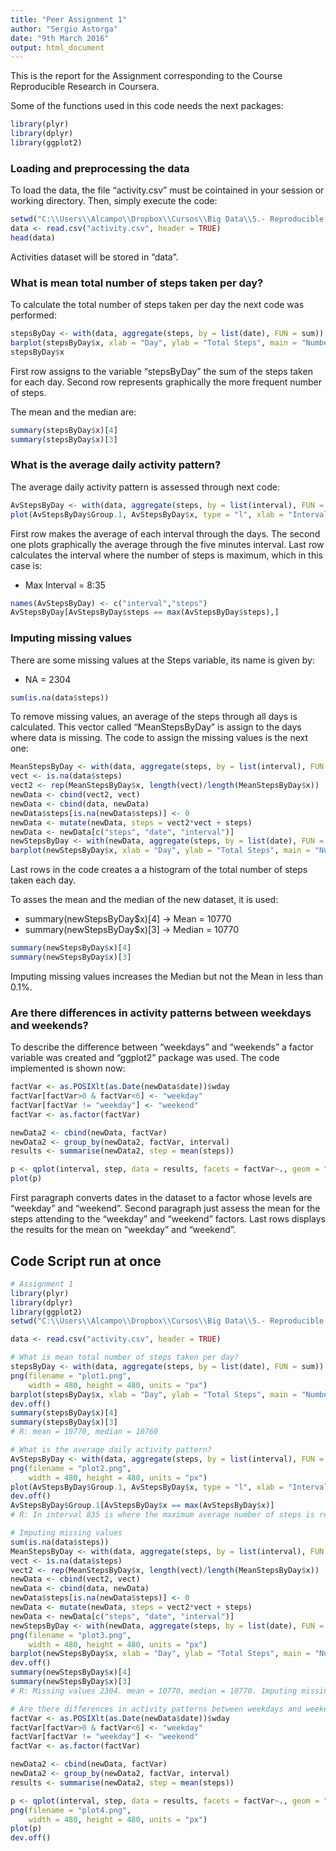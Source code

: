 ---
title: "Peer Assignment 1"
author: "Sergio Astorga"
date: "9th March 2016"
output: html_document
---

This is the report for the Assignment corresponding to the Course Reproducible Research in Coursera.

Some of the functions used in this code needs the next packages:

```{r, echo=TRUE}
library(plyr)
library(dplyr)
library(ggplot2)
```

### Loading and preprocessing the data
To load the data, the file "activity.csv" must be cointained in your session or working directory.
Then, simply execute the code:

```{r, echo=TRUE}
setwd("C:\\Users\\Alcampo\\Dropbox\\Cursos\\Big Data\\5.- Reproducible Research\\Assignment 1\\Report")
data <- read.csv("activity.csv", header = TRUE)
head(data)
```

Activities dataset will be stored in "data".


### What is mean total number of steps taken per day?
To calculate the total number of steps taken per day the next code was performed:

```{r, echo=TRUE}
stepsByDay <- with(data, aggregate(steps, by = list(date), FUN = sum))
barplot(stepsByDay$x, xlab = "Day", ylab = "Total Steps", main = "Number of steps taken each day")
stepsByDay$x
```

First row assigns to the variable "stepsByDay" the sum of the steps taken for each day.
Second row represents graphically the more frequent number of steps.

The mean and the median are: 

```{r, echo=TRUE}
summary(stepsByDay$x)[4]
summary(stepsByDay$x)[3]
```

### What is the average daily activity pattern?
The average daily activity pattern is assessed through next code:

```{r, echo=TRUE}
AvStepsByDay <- with(data, aggregate(steps, by = list(interval), FUN = mean, na.rm = TRUE))
plot(AvStepsByDay$Group.1, AvStepsByDay$x, type = "l", xlab = "Interval", ylab = "Average Steps", main = "Average steps pattern")
```

First row makes the average of each interval through the days.
The second one plots graphically the average through the five minutes interval.
Last row calculates the interval where the number of steps is maximum, which in this case is:

- Max Interval = 8:35

```{r, echo=TRUE}
names(AvStepsByDay) <- c("interval","steps")
AvStepsByDay[AvStepsByDay$steps == max(AvStepsByDay$steps),]
```


### Imputing missing values
There are some missing values at the Steps variable, its name is given by:

* NA = 2304

```{r, echo=TRUE}
sum(is.na(data$steps))

```

To remove missing values, an average of the steps through all days is calculated.
This vector called "MeanStepsByDay" is assign to the days where data is missing.
The code to assign the missing values is the next one:

```{r, echo=TRUE}
MeanStepsByDay <- with(data, aggregate(steps, by = list(interval), FUN = mean, na.rm = TRUE))
vect <- is.na(data$steps)
vect2 <- rep(MeanStepsByDay$x, length(vect)/length(MeanStepsByDay$x))
newData <- cbind(vect2, vect)
newData <- cbind(data, newData)
newData$steps[is.na(newData$steps)] <- 0
newData <- mutate(newData, steps = vect2*vect + steps)
newData <- newData[c("steps", "date", "interval")]
newStepsByDay <- with(newData, aggregate(steps, by = list(date), FUN = sum))
barplot(newStepsByDay$x, xlab = "Day", ylab = "Total Steps", main = "Number of steps taken each day")

```

Last rows in the code creates a a histogram of the total number of steps taken each day.

To asses the mean and the median of the new dataset, it is used:

* summary(newStepsByDay$x)[4] -> Mean = 10770
* summary(newStepsByDay$x)[3] -> Median = 10770

```{r,echo=TRUE}
summary(newStepsByDay$x)[4]
summary(newStepsByDay$x)[3]
```

Imputing missing values increases the Median but not the Mean in less than 0.1%.

### Are there differences in activity patterns between weekdays and weekends?

To describe the difference between "weekdays" and "weekends" a factor variable was created and "ggplot2" package was used.
The code implemented is shown now:

```{r,echo=TRUE}
factVar <- as.POSIXlt(as.Date(newData$date))$wday
factVar[factVar>0 & factVar<6] <- "weekday"
factVar[factVar != "weekday"] <- "weekend"
factVar <- as.factor(factVar)

newData2 <- cbind(newData, factVar)
newData2 <- group_by(newData2, factVar, interval)
results <- summarise(newData2, step = mean(steps))

p <- qplot(interval, step, data = results, facets = factVar~., geom = "line", main = "Average number of steps taken for week and weekend")
plot(p)

```

First paragraph converts dates in the dataset to a factor whose levels are "weekday" and "weekend".
Second paragraph just assess the mean for the steps attending to the "weekday" and "weekend" factors.
Last rows displays the results for the mean on "weekday" and "weekend".

## Code Script run at once

```{r,echo=TRUE}
# Assignment 1
library(plyr)
library(dplyr)
library(ggplot2)
setwd("C:\\Users\\Alcampo\\Dropbox\\Cursos\\Big Data\\5.- Reproducible Research\\Assignment 1\\Report")

data <- read.csv("activity.csv", header = TRUE)

# What is mean total number of steps taken per day?
stepsByDay <- with(data, aggregate(steps, by = list(date), FUN = sum))
png(filename = "plot1.png",
    width = 480, height = 480, units = "px")
barplot(stepsByDay$x, xlab = "Day", ylab = "Total Steps", main = "Number of steps taken each day")
dev.off()
summary(stepsByDay$x)[4]
summary(stepsByDay$x)[3]
# R: mean = 10770, median = 10760

# What is the average daily activity pattern?
AvStepsByDay <- with(data, aggregate(steps, by = list(interval), FUN = mean, na.rm = TRUE))
png(filename = "plot2.png",
    width = 480, height = 480, units = "px")
plot(AvStepsByDay$Group.1, AvStepsByDay$x, type = "l", xlab = "Interval", ylab = "Average Steps", main = "Average steps pattern")
dev.off()
AvStepsByDay$Group.1[AvStepsByDay$x == max(AvStepsByDay$x)]
# R: In interval 835 is where the maximum average number of steps is reached

# Imputing missing values
sum(is.na(data$steps))
MeanStepsByDay <- with(data, aggregate(steps, by = list(interval), FUN = mean, na.rm = TRUE))
vect <- is.na(data$steps)
vect2 <- rep(MeanStepsByDay$x, length(vect)/length(MeanStepsByDay$x))
newData <- cbind(vect2, vect)
newData <- cbind(data, newData)
newData$steps[is.na(newData$steps)] <- 0
newData <- mutate(newData, steps = vect2*vect + steps)
newData <- newData[c("steps", "date", "interval")]
newStepsByDay <- with(newData, aggregate(steps, by = list(date), FUN = sum))
png(filename = "plot3.png",
    width = 480, height = 480, units = "px")
barplot(newStepsByDay$x, xlab = "Day", ylab = "Total Steps", main = "Number of steps taken each day")
dev.off()
summary(newStepsByDay$x)[4]
summary(newStepsByDay$x)[3]
# R: Missing values 2304. mean = 10770, median = 10770. Imputing missing data influenced on the median value

# Are there differences in activity patterns between weekdays and weekends?
factVar <- as.POSIXlt(as.Date(newData$date))$wday
factVar[factVar>0 & factVar<6] <- "weekday"
factVar[factVar != "weekday"] <- "weekend"
factVar <- as.factor(factVar)

newData2 <- cbind(newData, factVar)
newData2 <- group_by(newData2, factVar, interval)
results <- summarise(newData2, step = mean(steps))

p <- qplot(interval, step, data = results, facets = factVar~., geom = "line", main = "Average number of steps taken for week and weekend")
png(filename = "plot4.png",
    width = 480, height = 480, units = "px")
plot(p)
dev.off()
```
